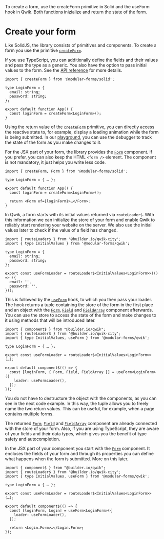 
<Title>Create your form</Title>
<Description>
  To create a form, use the createForm primitive in Solid and the useForm hook
  in Qwik. Both functions inizialize and return the state of the form.
</Description>

# Create your form

<Solid block>

Like SolidJS, the library consists of primitives and components. To create a form you use the primitive <A href="/api/createForm">`createForm`</A>.

If you use TypeScript, you can additionally define the fields and their values and pass the type as a generic. You also have the option to pass initial values to the form. See the <A href="/api/createForm">API reference</A> for more details.

```tsx
import { createForm } from '@modular-forms/solid';

type LoginForm = {
  email: string;
  password: string;
};

export default function App() {
  const loginForm = createForm<LoginForm>();
}
```

Using the return value of the <A href="/api/createForm">`createForm`</A> primitive, you can directly access the reactive state to, for example, display a loading animation while the form is being submitted. In our <A href="/playground">playground</A>, you can use the debugger to track the state of the form as you make changes to it.

For the JSX part of your form, the library provides the <A href="/api/Form">`Form`</A> component. If you prefer, you can also keep the HTML `<form />` element. The component is not mandatory, it just helps you write less code.

```tsx
import { createForm, Form } from '@modular-forms/solid';

type LoginForm = { … };

export default function App() {
  const loginForm = createForm<LoginForm>();

  return <Form of={loginForm}>…</Form>;
}
```

</Solid>

<Qwik block>

In Qwik, a form starts with its initial values returned via `routeLoader$`. With this information we can initialize the store of your form and enable Qwik to reliably start rendering your website on the server. We also use the initial values later to check if the value of a field has changed.

```tsx
import { routeLoader$ } from '@builder.io/qwik-city';
import { type InitialValues } from '@modular-forms/qwik';

type LoginForm = {
  email: string;
  password: string;
};

export const useFormLoader = routeLoader$<InitialValues<LoginForm>>(() => ({
  email: '',
  password: '',
}));
```

This is followed by the <A href="/api/useForm">`useForm`</A> hook, to which you then pass your loader. The hook returns a tuple containing the store of the form in the first place and an object with the <A href="/api/Form">`Form`</A>, <A href="/api/Field">`Field`</A> and <A href="/api/FieldArray">`FieldArray`</A> component afterwards. You can use the store to access the state of the form and make changes to it using methods that will be introduced later.

```tsx
import { component$ } from "@builder.io/qwik";
import { routeLoader$ } from '@builder.io/qwik-city';
import { type InitialValues, useForm } from '@modular-forms/qwik';

type LoginForm = { … };

export const useFormLoader = routeLoader$<InitialValues<LoginForm>>(…);

export default component$(() => {
  const [loginForm, { Form, Field, FieldArray }] = useForm<LoginForm>({
    loader: useFormLoader(),
  });
});
```

You do not have to destructure the object with the components, as you can see in the next code example. In this way, the tuple allows you to freely name the two return values. This can be useful, for example, when a page contains multiple forms.

The returned <A href="/api/Form">`Form`</A>, <A href="/api/Field">`Field`</A> and <A href="/api/FieldArray">`FieldArray`</A> component are already connected with the store of your form. Also, if you are using TypeScript, they are aware of your fields and their data types, which gives you the benefit of type safety and autocompletion.

In the JSX part of your component you start with the <A href="/api/Form">`Form`</A> component. It encloses the fields of your form and through its properties you can define what happens when the form is submitted. More on this later.

```tsx
import { component$ } from "@builder.io/qwik";
import { routeLoader$ } from '@builder.io/qwik-city';
import { type InitialValues, useForm } from '@modular-forms/qwik';

type LoginForm = { … };

export const useFormLoader = routeLoader$<InitialValues<LoginForm>>(…);

export default component$(() => {
  const [loginForm, Login] = useForm<LoginForm>({
    loader: useFormLoader(),
  });

  return <Login.Form>…</Login.Form>;
});
```

</Qwik>
